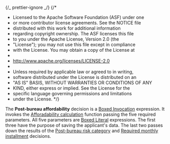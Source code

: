 {/_ prettier-ignore _/}
{/\*

- Licensed to the Apache Software Foundation (ASF) under one
- or more contributor license agreements. See the NOTICE file
- distributed with this work for additional information
- regarding copyright ownership. The ASF licenses this file
- to you under the Apache License, Version 2.0 (the
- "License"); you may not use this file except in compliance
- with the License. You may obtain a copy of the License at
-
- http://www.apache.org/licenses/LICENSE-2.0
-
- Unless required by applicable law or agreed to in writing,
- software distributed under the License is distributed on an
- "AS IS" BASIS, WITHOUT WARRANTIES OR CONDITIONS OF ANY
- KIND, either express or implied. See the License for the
- specific language governing permissions and limitations
- under the License.
  \*/}


<Meta
  title="Use cases/Loan Originations/Routing Decision Service/Post Bureau Affordability"
  of={PostBureauAffordability}
/>

The **Post-bureau affordability** decision is a
[Boxed Invocation](/docs/boxed-expressions-invocation--overview) expression.
It invokes the [Afforadability calculation](/docs/use-cases-loan-originations-functions-affordability-calculation--overview)
function passing the five required parameters. All five parameters are
[Boxed Literal](/docs/boxed-expressions-literal--overview) expressions. The first three have the purpose
of saving the applicant's data. The last two passes down the results of the
[Post-bureau risk category](/docs/use-cases-loan-originations-routing-decision-service-post-bureau-risk-category--overview)
and [Required monthly installment](/docs/use-cases-loan-originations-required-monthly-installment--overview)
decisions.

<Story of={PostBureauAffordability.Expression} />

